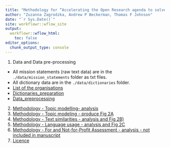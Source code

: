 ```yaml
---
title: "Methodology for “Accelerating the Open Research agenda to solve global challenges"
author: "Zuzanna Zagrodzka, Andrew P Beckerman, Thomas F Johnson"
date: "`r Sys.Date()`"
site: workflowr::wflow_site
output:
  workflowr::wflow_html:
    toc: false
editor_options:
  chunk_output_type: console
---
```


1. Data and Data pre-processing

- All mission statements (raw text data) are in the `./data/mission_statements` folder as txt files.
- All dictionary data are in the `./data/dictionaries` folder.
- [List of the organisations](ListMissionVision.html)
- [Dictionaries_preparation](docs/1b_Dictionaries_preparation.html)
- [Data_preprocessing](docs/1a_Data_preprocessing.html)

2. [Methodology - Topic modelling- analysis](docs/2_Topic_modeling.html)
3. [Methodology - Topic modeling - produce Fig 2A](docs/Figure_2A.html)
4. [Methodology - Text similarities - analysis and Fig 2B)](docs/3_Text_similarities_Fig2B.html)
5. [Methodology - Language usage - analysis and Fig 2C](docs/4_Language_analysis_Fig2C.html)
6. [Methodology - For and Not-for-Profit Assessment - analysis - not included in manuscript](docs/5_For_and_not_for_profit_comparison.html)
7. [Licence](docs/license.html)

<!-- wflow_publish("analysis/_site.yml", "Change the theme", republish = TRUE) -->


